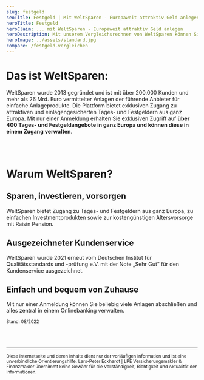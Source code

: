 ```yaml
---
slug: festgeld
seoTitle: Festgeld | Mit WeltSparen - Europaweit attraktiv Geld anlegen
heroTitle: Festgeld
heroClaim: ... mit WeltSparen - Europaweit attraktiv Geld anlegen
heroDescription: Mit unserem Vergleichsrechner von WeltSparen können Sie Ihr Geld zu attraktiven Zinsen, einfach und komfortabel anlegen. Bitte nehmen Sie Kontakt zu uns auf, wenn Sie Fragen haben oder weitere Alternativen wünschen.
heroImage: ../assets/standard.jpg
compare: /festgeld-vergleichen
---
```


# Das ist WeltSparen:

WeltSparen wurde 2013 gegründet und ist mit über 200.000 Kunden und mehr als 26 Mrd. Euro vermittelter Anlagen der führende Anbieter für einfache Anlageprodukte. 
Die Plattform bietet exklusiven Zugang zu attraktiven und einlagengesicherten Tages- und Festgeldern aus ganz Europa. 
Mit nur einer Anmeldung erhalten Sie exklusiven Zugriff auf **über 400 Tages- und Festgeldangebote in ganz Europa und können diese in einem Zugang verwalten**.

<br />
<br />

# Warum WeltSparen?

## Sparen, investieren, vorsorgen

WeltSparen bietet Zugang zu Tages- und Festgeldern aus ganz Europa, zu einfachen Investmentprodukten sowie zur kostengünstigen Altersvorsorge mit Raisin Pension.

## Ausgezeichneter Kundenservice

WeltSparen wurde 2021 erneut vom Deutschen Institut für Qualitätsstandards und -prüfung e.V. mit der Note „Sehr Gut” für den Kundenservice ausgezeichnet.

## Einfach und bequem von Zuhause

Mit nur einer Anmeldung können Sie beliebig viele Anlagen abschließen und alles zentral in einem Onlinebanking verwalten.


<small>Stand: 08/2022</small>

<br />
<br />


<ContactAndCompareBox />
<AwardBox />
<ProvenExpert />

---

<small>Diese Internetseite und deren Inhalte dient nur der vorläufigen Information und ist eine unverbindliche Orientierungshilfe. Lars-Peter Eckhardt | LPE Versicherungsmakler & Finanzmakler übernimmt keine Gewähr für die Vollständigkeit, Richtigkeit und Aktualität der Informationen.</small>